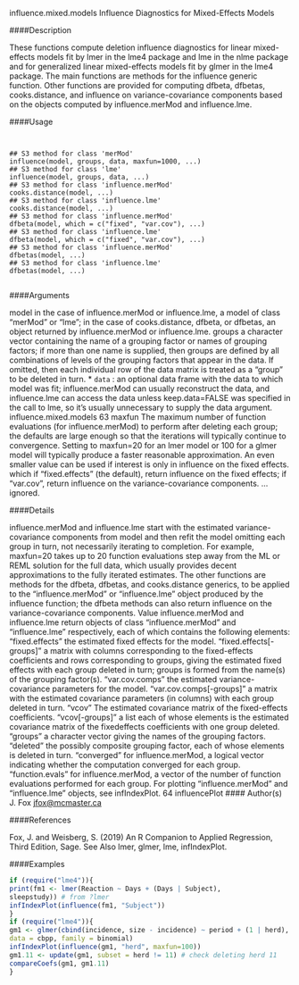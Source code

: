 
influence.mixed.models
Influence Diagnostics for Mixed-Effects Models

####Description

These functions compute deletion influence diagnostics for linear mixed-effects models fit by lmer
in the lme4 package and lme in the nlme package and for generalized linear mixed-effects models fit
by glmer in the lme4 package. The main functions are methods for the influence generic function.
Other functions are provided for computing dfbeta, dfbetas, cooks.distance, and influence
on variance-covariance components based on the objects computed by influence.merMod and
influence.lme.

####Usage
<pre><code>

## S3 method for class 'merMod'
influence(model, groups, data, maxfun=1000, ...)
## S3 method for class 'lme'
influence(model, groups, data, ...)
## S3 method for class 'influence.merMod'
cooks.distance(model, ...)
## S3 method for class 'influence.lme'
cooks.distance(model, ...)
## S3 method for class 'influence.merMod'
dfbeta(model, which = c("fixed", "var.cov"), ...)
## S3 method for class 'influence.lme'
dfbeta(model, which = c("fixed", "var.cov"), ...)
## S3 method for class 'influence.merMod'
dfbetas(model, ...)
## S3 method for class 'influence.lme'
dfbetas(model, ...)

</code></pre>

####Arguments

model in the case of influence.merMod or influence.lme, a model of class "merMod"
or "lme"; in the case of cooks.distance, dfbeta, or dfbetas, an object returned
by influence.merMod or influence.lme.
groups a character vector containing the name of a grouping factor or names of grouping
factors; if more than one name is supplied, then groups are defined by all
combinations of levels of the grouping factors that appear in the data. If omitted,
then each individual row of the data matrix is treated as a "group" to be
deleted in turn.
* ``data  `` : an optional data frame with the data to which model was fit; influence.merMod
can usually reconstruct the data, and influence.lme can access the data unless
keep.data=FALSE was specified in the call to lme, so it’s usually unnecessary
to supply the data argument.
influence.mixed.models 63
maxfun The maximum number of function evaluations (for influence.merMod) to perform
after deleting each group; the defaults are large enough so that the iterations
will typically continue to convergence. Setting to maxfun=20 for an lmer model
or 100 for a glmer model will typically produce a faster reasonable approximation.
An even smaller value can be used if interest is only in influence on the
fixed effects.
which if "fixed.effects" (the default), return influence on the fixed effects; if "var.cov",
return influence on the variance-covariance components.
... ignored.

####Details

influence.merMod and influence.lme start with the estimated variance-covariance components
from model and then refit the model omitting each group in turn, not necessarily iterating to completion.
For example, maxfun=20 takes up to 20 function evaluations step away from the ML or
REML solution for the full data, which usually provides decent approximations to the fully iterated
estimates.
The other functions are methods for the dfbeta, dfbetas, and cooks.distance generics, to be applied
to the "influence.merMod" or "influence.lme" object produced by the influence function;
the dfbeta methods can also return influence on the variance-covariance components.
Value
influence.merMod and influence.lme return objects of class "influence.merMod" and "influence.lme"
respectively, each of which contains the following elements:
"fixed.effects" the estimated fixed effects for the model.
"fixed.effects[-groups]" a matrix with columns corresponding to the fixed-effects coefficients
and rows corresponding to groups, giving the estimated fixed effects with each group deleted
in turn; groups is formed from the name(s) of the grouping factor(s).
"var.cov.comps" the estimated variance-covariance parameters for the model.
"var.cov.comps[-groups]" a matrix with the estimated covariance parameters (in columns) with
each group deleted in turn.
"vcov" The estimated covariance matrix of the fixed-effects coefficients.
"vcov[-groups]" a list each of whose elements is the estimated covariance matrix of the fixedeffects
coefficients with one group deleted.
"groups" a character vector giving the names of the grouping factors.
"deleted" the possibly composite grouping factor, each of whose elements is deleted in turn.
"converged" for influence.merMod, a logical vector indicating whether the computation converged
for each group.
"function.evals" for influence.merMod, a vector of the number of function evaluations performed
for each group.
For plotting "influence.merMod" and "influence.lme" objects, see infIndexPlot.
64 influencePlot
#### Author(s)
J. Fox <jfox@mcmaster.ca>

####References

Fox, J. and Weisberg, S. (2019) An R Companion to Applied Regression, Third Edition, Sage.
See Also
lmer, glmer, lme, infIndexPlot.

####Examples

```r

if (require("lme4")){
print(fm1 <- lmer(Reaction ~ Days + (Days | Subject),
sleepstudy)) # from ?lmer
infIndexPlot(influence(fm1, "Subject"))
}
if (require("lme4")){
gm1 <- glmer(cbind(incidence, size - incidence) ~ period + (1 | herd),
data = cbpp, family = binomial)
infIndexPlot(influence(gm1, "herd", maxfun=100))
gm1.11 <- update(gm1, subset = herd != 11) # check deleting herd 11
compareCoefs(gm1, gm1.11)
}
```
